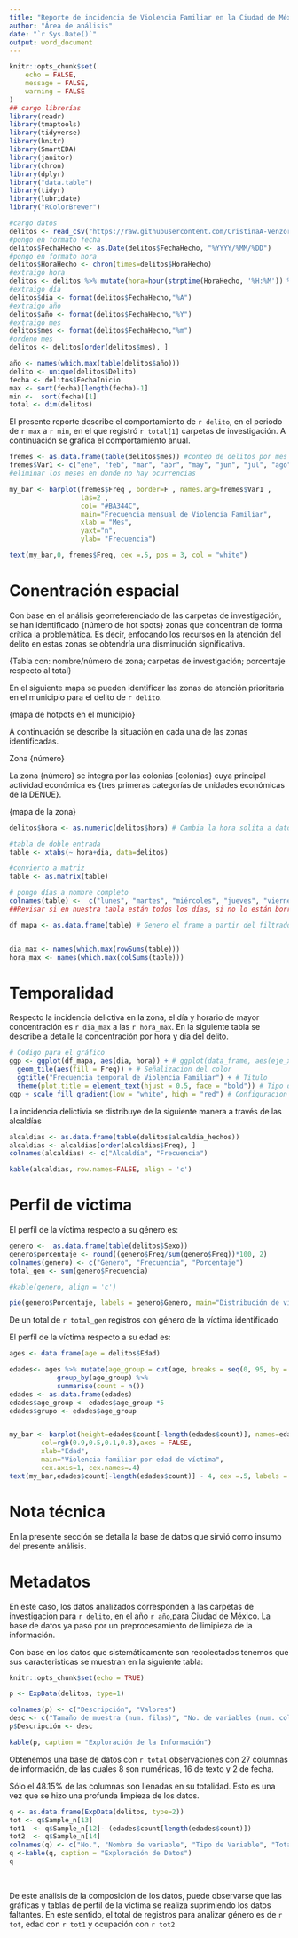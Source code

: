 ```yaml
---
title: "Reporte de incidencia de Violencia Familiar en la Ciudad de México"
author: "Área de análisis"
date: "`r Sys.Date()`"
output: word_document
---
```


```r
knitr::opts_chunk$set(
	echo = FALSE,
	message = FALSE,
	warning = FALSE
)
## cargo librerías
library(readr)
library(tmaptools)
library(tidyverse)
library(knitr)
library(SmartEDA)
library(janitor)
library(chron)
library(dplyr)
library("data.table")
library(tidyr)
library(lubridate)
library("RColorBrewer")
```



```r
#cargo datos 
delitos <- read_csv("https://raw.githubusercontent.com/CristinaA-Venzor/CURSO_BASE_ANALISIS_CRIMINAL/main/Bases%20de%20datos/FGJ.csv")
#pongo en formato fecha
delitos$FechaHecho <- as.Date(delitos$FechaHecho, "%YYYY/%MM/%DD")
#pongo en formato hora
delitos$HoraHecho <- chron(times=delitos$HoraHecho) 
#extraigo hora
delitos <- delitos %>% mutate(hora=hour(strptime(HoraHecho, '%H:%M')) %>% as.character() )
#extraigo día
delitos$dia <- format(delitos$FechaHecho,"%A")
#extraigo año
delitos$año <- format(delitos$FechaHecho,"%Y")
#extraigo mes
delitos$mes <- format(delitos$FechaHecho,"%m")
#ordeno mes
delitos <- delitos[order(delitos$mes), ]

año <- names(which.max(table(delitos$año)))
delito <- unique(delitos$Delito)
fecha <- delitos$FechaInicio
max <- sort(fecha)[length(fecha)-1]
min <-  sort(fecha)[1]
total <- dim(delitos)

```


El presente reporte describe el comportamiento de `r delito`, en el periodo de `r max` a `r min`, en el que registró `r total[1]` carpetas de investigación. A continuación se grafica el comportamiento anual.

```r

fremes <- as.data.frame(table(delitos$mes)) #conteo de delitos por mes en table
fremes$Var1 <- c("ene", "feb", "mar", "abr", "may", "jun", "jul", "ago", "sep", "oct", "nov", "dic")
#eliminar los meses en donde no hay ocurrencias

my_bar <- barplot(fremes$Freq , border=F , names.arg=fremes$Var1 , 
                  las=2 , 
                  col= "#BA344C",
                  main="Frecuencia mensual de Violencia Familiar",
                  xlab = "Mes",
                  yaxt="n",
                  ylab= "Frecuencia")

text(my_bar,0, fremes$Freq, cex =.5, pos = 3, col = "white") 

```

# Conentración espacial

Con base en el análisis georreferenciado de las carpetas de investigación, se han identificado {número de hot spots} zonas que concentran de forma crítica la problemática. Es decir, enfocando los recursos en la atención del delito en estas zonas se obtendría una disminución significativa.

{Tabla con: nombre/número de zona; carpetas de investigación; porcentaje respecto al total}

En el siguiente mapa se pueden identificar las zonas de atención prioritaria en el municipio para el delito de `r delito`.

{mapa de hotpots en el municipio}

A continuación se describe la situación en cada una de las zonas identificadas.

Zona {número}

La zona {número} se integra por las colonias {colonias} cuya principal actividad económica es {tres primeras categorías de unidades económicas de la DENUE}.


{mapa de la zona}

```r

delitos$hora <- as.numeric(delitos$hora) # Cambia la hora solita a datos de tipo numerico

#tabla de doble entrada
table <- xtabs(~ hora+dia, data=delitos)

#convierto a matriz
table <- as.matrix(table)

# pongo días a nombre completo
colnames(table) <-  c("lunes", "martes", "miércoles", "jueves", "viernes", "sábado", "domingo")
##Revisar si en nuestra tabla están todos los días, si no lo están borrar los que se omiten.

df_mapa <- as.data.frame(table) # Genero el frame a partir del filtrado previo


dia_max <- names(which.max(rowSums(table)))
hora_max <- names(which.max(colSums(table)))
```


# Temporalidad
Respecto la incidencia delictiva en la zona, el día y horario de mayor concentración es `r dia_max` a las `r hora_max`. En la siguiente tabla se describe a detalle la concentración por hora y día del delito.



```r

# Codigo para el gráfico
ggp <- ggplot(df_mapa, aes(dia, hora)) + # ggplot(data_frame, aes(eje_x, eje_y))
  geom_tile(aes(fill = Freq)) + # Señalizacion del color
  ggtitle("Frecuencia temporal de Violencia Familiar") + # Titulo
  theme(plot.title = element_text(hjust = 0.5, face = "bold")) # Tipo de grafico
ggp + scale_fill_gradient(low = "white", high = "red") # Configuracion de los colores   

```

La incidencia delictivia se distribuye de la siguiente manera a través de las alcaldías

```r

alcaldias <- as.data.frame(table(delitos$alcaldia_hechos))
alcaldias <- alcaldias[order(alcaldias$Freq), ]
colnames(alcaldias) <- c("Alcaldía", "Frecuencia")

kable(alcaldias, row.names=FALSE, align = 'c')
```


# Perfil de victima
El perfil de la víctima respecto a su género es:

```r

genero <-  as.data.frame(table(delitos$Sexo))
genero$porcentaje <- round((genero$Freq/sum(genero$Freq))*100, 2)
colnames(genero) <- c("Genero", "Frecuencia", "Porcentaje")
total_gen <- sum(genero$Frecuencia)

#kable(genero, align = 'c')

pie(genero$Porcentaje, labels = genero$Genero, main="Distribución de víctima de Violencia Familiar por Género")

```

De un total de `r total_gen` registros con género de la víctima identificado

El perfil de la víctima respecto a su edad es:

```r
ages <- data.frame(age = delitos$Edad)

edades<- ages %>% mutate(age_group = cut(age, breaks = seq(0, 95, by = 5), labels = FALSE)) %>%
            group_by(age_group) %>%
            summarise(count = n())
edades <- as.data.frame(edades)
edades$age_group <- edades$age_group *5
edades$grupo <- edades$age_group


my_bar <- barplot(height=edades$count[-length(edades$count)], names=edades$grupo[-length(edades$grupo)], 
        col=rgb(0.9,0.5,0.1,0.3),axes = FALSE,
        xlab="Edad", 
        main="Violencia familiar por edad de víctima", 
        cex.axis=1, cex.names=.4) 
text(my_bar,edades$count[-length(edades$count)] - 4, cex =.5, labels = edades$count[-length(edades$count)], pos =3)

```


\newpage

# Nota técnica

En la presente sección se detalla la base de datos que sirvió como insumo del presente análisis.

# Metadatos

En este caso, los datos analizados corresponden a las carpetas de investigación para `r delito`, en el año `r año`,para Ciudad de México. La base de datos ya pasó por un preprocesamiento de limipieza de la información. 

Con base en los datos que sistemáticamente son recolectados tenemos que sus caracteristicas se muestran en la siguiente tabla:

```r
knitr::opts_chunk$set(echo = TRUE)

p <- ExpData(delitos, type=1) 

colnames(p) <- c("Descripción", "Valores")
desc <- c("Tamaño de muestra (num. filas)", "No. de variables (num. col.)", "No, variables numéricas", "No. Variables de factor", "No. de variables de texto", "No, de variables lógicas", "No. de variables identificadoras", "No. de variables de fecha", "No. de variables de varianza cero (uniforme)", "% de variables con casos completos", "% de variables con >0% y <50% de casos perdidos", "% de variables con >=50% y <90% de casos perdidos", "%. de variables con >=90% de casos perdidos")
p$Descripción <- desc

kable(p, caption = "Exploración de la Información") 
```

Obtenemos una base de datos con `r total` observaciones con 27 columnas de información, de las cuales 8 son numéricas, 16 de texto y 2 de fecha.

Sólo el 48.15% de las columnas son llenadas en su totalidad. Esto es una vez que se hizo una profunda limpieza de los datos. 

```r

q <- as.data.frame(ExpData(delitos, type=2))
tot <- q$Sample_n[13]
tot1  <- q$Sample_n[12]- (edades$count[length(edades$count)])
tot2  <- q$Sample_n[14]
colnames(q) <- c("No.", "Nombre de variable", "Tipo de Variable", "Total", "Conteo de faltantes", "% de faltantes", "Valores únicos")
q <-kable(q, caption = "Exploración de Datos")
q
```
\

De este análisis de la composición de los datos, puede observarse que las gráficas y tablas de perfil de la víctima se realiza suprimiendo los datos faltantes. En este sentido, el total de registros para analizar género es de `r tot`, edad con `r tot1` y ocupación con `r tot2`
